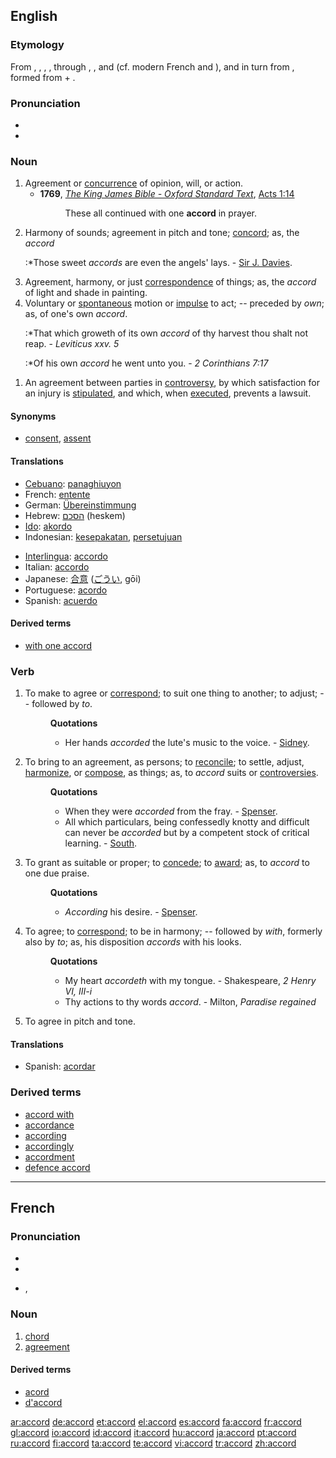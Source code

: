 ==English==

===Etymology===
From {{ME.}} {{term|acord}}, {{term|accord#Middle English|accord}}, {{term|acorden}}, {{term|accorden}}, through {{OF.}} {{term|acort}}, {{term|acorde}}, and {{term|acorder}} (cf. modern French {{term|accord#French|accord}} and {{term|accorder}}), and in turn from {{LL.}} {{term|accordare#Latin|accordare}}, formed from {{L.}}  {{term|ad}} +  {{term|cordis||heart}}.

===Pronunciation===
*{{audio|en-us-accord.ogg|Audio (US)}}
*{{rhymes|ɔː(r)d}}

===Noun===
{{en-noun}}

# Agreement or [[concurrence]] of opinion, will, or action.
#*'''1769''', ''[[s:Bible_(King_James)|The King James Bible - Oxford Standard Text]]'',  [[s:Bible_(King_James)/Acts#Chapter_1|Acts 1:14]]
#*:These all continued with one '''accord''' in prayer.
# Harmony of sounds; agreement in pitch and tone; [[concord]]; as, the ''accord''
#:*Those sweet ''accords'' are even the angels' lays. - [[Sir J. Davies]].
# Agreement, harmony, or just [[correspondence]] of things; as, the ''accord'' of light and shade in painting.
# Voluntary or [[spontaneous]] motion or [[impulse]] to act; -- preceded by ''own''; as, of one's own ''accord''.
#:*That which groweth of its own ''accord'' of thy harvest thou shalt not reap. -  ''Leviticus xxv. 5''
#:*Of his own ''accord'' he went unto you. - ''2 Corinthians 7:17''
{{cleanup}}
# {{law}} An agreement between parties in [[controversy]], by which satisfaction for an injury is [[stipulated]], and which, when [[executed]], prevents a lawsuit.

====Synonyms====
*{{sense|concurrence of opinion}} [[consent]], [[assent]]

====Translations====
{{trans-top|agreement or concurrence of opinion}}
*[[Cebuano]]: [[panaghiuyon]]
*French: [[entente]] {{f}}
*German: [[Übereinstimmung]] {{f}}
*Hebrew: [[הסכם]] (heskem) {{m}}
*[[Ido]]: [[akordo]]
*Indonesian: [[sepakat|kesepakatan]], [[setuju|persetujuan]]
{{trans-mid}}
*[[Interlingua]]: [[accordo]]
*Italian: [[accordo]] {{m}}
*Japanese: [[合意]] ([[ごうい]], gōi)
*Portuguese: [[acordo]] {{m}}
*Spanish: [[acuerdo]] {{m}}
{{trans-bottom}}

{{trans-top|harmony of sounds}}
{{trans-mid}}
{{trans-bottom}}

{{trans-top|agreement, harmony, or just correspondence}}
{{trans-mid}}
{{trans-bottom}}

{{trans-top|voluntary or spontaneous motion or impulse to act}}
{{trans-mid}}
{{trans-bottom}}

{{trans-top|an agreement}}
{{trans-mid}}
{{trans-bottom}}

====Derived terms====
*[[with one accord]]

===Verb===
{{en-verb}}

# {{transitive}} To make to agree or [[correspond]]; to suit one thing to another; to adjust; -- followed by ''to''.
#:'''Quotations'''
#:*Her hands ''accorded'' the lute's music to the voice. - [[Sidney]].
# {{transitive}} To bring to an agreement, as persons; to [[reconcile]]; to settle, adjust, [[harmonize]], or [[compose]], as things; as, to ''accord'' suits or [[controversies]].
#:'''Quotations'''
#:*When they were ''accorded'' from the fray. - [[Spenser]].
#:*All which particulars, being confessedly knotty and difficult can never be ''accorded'' but by a competent stock of critical learning. - [[South]].
# {{transitive}} To grant as suitable or proper; to [[concede]]; to [[award]]; as, to ''accord'' to one due praise.
#:'''Quotations'''
#:*''According'' his desire. - [[Spenser]].
# {{intransitive}} To agree; to [[correspond]]; to be in harmony; -- followed by ''with'', formerly also by ''to''; as, his disposition ''accords'' with his looks.
#:'''Quotations'''
#:*My heart ''accordeth'' with my tongue. - Shakespeare, ''2 Henry VI, III-i''
#:*Thy actions to thy words ''accord''. - Milton, ''Paradise regained''
# {{intransitive}} To agree in pitch and tone.

====Translations====
{{trans-top|transitive: to accord}}
*Spanish: [[acordar]]
{{trans-mid}}
{{trans-bottom}}

{{trans-top|transitive: to bring to an agreement}}
{{trans-mid}}
{{trans-bottom}}

{{trans-top|transitive: to grant}}
{{trans-mid}}
{{trans-bottom}}

===Derived terms===
*[[accord with]]
*[[accordance]]
*[[according]]
*[[accordingly]]
*[[accordment]]
*[[defence accord]]

----

==French==

===Pronunciation===
*{{audio|Fr-accord.ogg|audio}}
*{{audio|en-us-accord.ogg|Audio (US)}}
*{{IPA|/a.kɔʁ/}}, {{SAMPA|/a.kOR/}}

===Noun===
{{fr-noun|m}}

# [[chord]]
# [[agreement]]

====Derived terms====
*[[acord]]
*[[d'accord]]

[[ar:accord]]
[[de:accord]]
[[et:accord]]
[[el:accord]]
[[es:accord]]
[[fa:accord]]
[[fr:accord]]
[[gl:accord]]
[[io:accord]]
[[id:accord]]
[[it:accord]]
[[hu:accord]]
[[ja:accord]]
[[pt:accord]]
[[ru:accord]]
[[fi:accord]]
[[ta:accord]]
[[te:accord]]
[[vi:accord]]
[[tr:accord]]
[[zh:accord]]